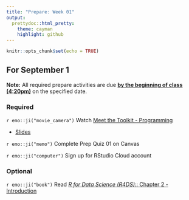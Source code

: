 ```yaml
---
title: "Prepare: Week 01"
output: 
  prettydoc::html_pretty:
    theme: cayman
    highlight: github
---
```


```r
knitr::opts_chunk$set(echo = TRUE)
```


## For September 1

**Note:** All required prepare activities are due **<u>by the beginning of class (4:20pm)</u>** on the specified date.

### Required 

`r emo::ji("movie_camera")` Watch [Meet the Toolkit - Programming](https://youtu.be/Q2QN1RpvLq8) 

- [Slides](https://kgfitzgerald.github.io/APU_MATH_250/slides/02-toolkit-R.html)

`r emo::ji("memo")` Complete Prep Quiz 01 on Canvas

`r emo::ji("computer")` Sign up for RStudio Cloud account

### Optional 

`r emo::ji("book")` Read [*R for Data Science (R4DS)*:: Chapter 2 - Introduction](https://r4ds.had.co.nz/explore-intro.html)

<br> 

